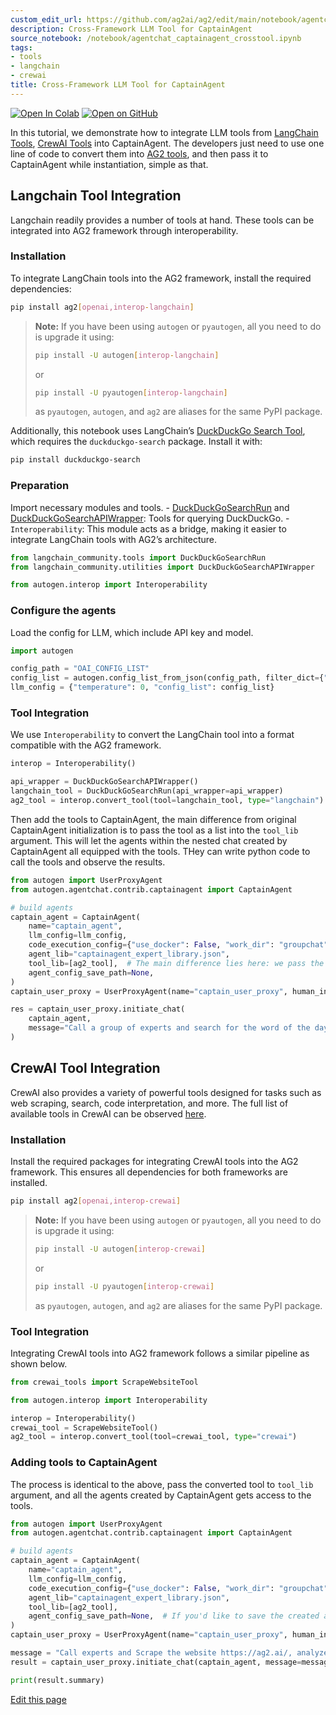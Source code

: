 ```yaml
---
custom_edit_url: https://github.com/ag2ai/ag2/edit/main/notebook/agentchat_captainagent_crosstool.ipynb
description: Cross-Framework LLM Tool for CaptainAgent
source_notebook: /notebook/agentchat_captainagent_crosstool.ipynb
tags:
- tools
- langchain
- crewai
title: Cross-Framework LLM Tool for CaptainAgent
---
```


<a href="https://colab.research.google.com/github/ag2ai/ag2/blob/main/notebook/agentchat_captainagent_crosstool.ipynb" class="colab-badge" target="_blank"><img noZoom src="https://colab.research.google.com/assets/colab-badge.svg" alt="Open In Colab" /></a>
<a href="https://github.com/ag2ai/ag2/blob/main/notebook/agentchat_captainagent_crosstool.ipynb" class="github-badge" target="_blank"><img noZoom src="https://img.shields.io/badge/Open%20on%20GitHub-grey?logo=github" alt="Open on GitHub" /></a>




In this tutorial, we demonstrate how to integrate LLM tools from
[LangChain Tools](https://python.langchain.com/v0.1/docs/modules/tools),
[CrewAI Tools](https://github.com/crewAIInc/crewAI-tools/tree/main) into
CaptainAgent. The developers just need to use one line of code to
convert them into [AG2
tools](https://docs.ag2.ai/docs/use-cases/notebooks/notebooks/tools_interoperability),
and then pass it to CaptainAgent while instantiation, simple as that.

## Langchain Tool Integration

Langchain readily provides a number of tools at hand. These tools can be
integrated into AG2 framework through interoperability.

### Installation

To integrate LangChain tools into the AG2 framework, install the
required dependencies:

```bash
pip install ag2[openai,interop-langchain]
```

> **Note:** If you have been using `autogen` or `pyautogen`, all you
> need to do is upgrade it using:
>
> ```bash
> pip install -U autogen[interop-langchain]
> ```
>
> or
>
> ```bash
> pip install -U pyautogen[interop-langchain]
> ```
>
> as `pyautogen`, `autogen`, and `ag2` are aliases for the same PyPI
> package.

Additionally, this notebook uses LangChain’s [DuckDuckGo Search
Tool](https://python.langchain.com/docs/integrations/tools/ddg/), which
requires the `duckduckgo-search` package. Install it with:

```bash
pip install duckduckgo-search
```

### Preparation

Import necessary modules and tools. -
[DuckDuckGoSearchRun](https://python.langchain.com/api_reference/community/tools/langchain_community.tools.ddg_search.tool.DuckDuckGoSearchRun.html)
and
[DuckDuckGoSearchAPIWrapper](https://python.langchain.com/api_reference/community/utilities/langchain_community.utilities.duckduckgo_search.DuckDuckGoSearchAPIWrapper.html#langchain_community.utilities.duckduckgo_search.DuckDuckGoSearchAPIWrapper):
Tools for querying DuckDuckGo. - `Interoperability`: This module acts as
a bridge, making it easier to integrate LangChain tools with AG2’s
architecture.

```python
from langchain_community.tools import DuckDuckGoSearchRun
from langchain_community.utilities import DuckDuckGoSearchAPIWrapper

from autogen.interop import Interoperability
```

### Configure the agents

Load the config for LLM, which include API key and model.

```python
import autogen

config_path = "OAI_CONFIG_LIST"
config_list = autogen.config_list_from_json(config_path, filter_dict={"model": ["gpt-4o"]})
llm_config = {"temperature": 0, "config_list": config_list}
```

### Tool Integration

We use `Interoperability` to convert the LangChain tool into a format
compatible with the AG2 framework.

```python
interop = Interoperability()

api_wrapper = DuckDuckGoSearchAPIWrapper()
langchain_tool = DuckDuckGoSearchRun(api_wrapper=api_wrapper)
ag2_tool = interop.convert_tool(tool=langchain_tool, type="langchain")
```

Then add the tools to CaptainAgent, the main difference from original
CaptainAgent initialization is to pass the tool as a list into the
`tool_lib` argument. This will let the agents within the nested chat
created by CaptainAgent all equipped with the tools. THey can write
python code to call the tools and observe the results.

```python
from autogen import UserProxyAgent
from autogen.agentchat.contrib.captainagent import CaptainAgent

# build agents
captain_agent = CaptainAgent(
    name="captain_agent",
    llm_config=llm_config,
    code_execution_config={"use_docker": False, "work_dir": "groupchat"},
    agent_lib="captainagent_expert_library.json",
    tool_lib=[ag2_tool],  # The main difference lies here: we pass the converted tool to the agent
    agent_config_save_path=None,
)
captain_user_proxy = UserProxyAgent(name="captain_user_proxy", human_input_mode="NEVER")
```


```python
res = captain_user_proxy.initiate_chat(
    captain_agent,
    message="Call a group of experts and search for the word of the day Merriham Webster December 26, 2024",
)
```

## CrewAI Tool Integration

CrewAI also provides a variety of powerful tools designed for tasks such
as web scraping, search, code interpretation, and more. The full list of
available tools in CrewAI can be observed
[here](https://github.com/crewAIInc/crewAI-tools/tree/main).

### Installation

Install the required packages for integrating CrewAI tools into the AG2
framework. This ensures all dependencies for both frameworks are
installed.

```bash
pip install ag2[openai,interop-crewai]
```

> **Note:** If you have been using `autogen` or `pyautogen`, all you
> need to do is upgrade it using:
>
> ```bash
> pip install -U autogen[interop-crewai]
> ```
>
> or
>
> ```bash
> pip install -U pyautogen[interop-crewai]
> ```
>
> as `pyautogen`, `autogen`, and `ag2` are aliases for the same PyPI
> package.

### Tool Integration

Integrating CrewAI tools into AG2 framework follows a similar pipeline
as shown below.

```python
from crewai_tools import ScrapeWebsiteTool

from autogen.interop import Interoperability

interop = Interoperability()
crewai_tool = ScrapeWebsiteTool()
ag2_tool = interop.convert_tool(tool=crewai_tool, type="crewai")
```

### Adding tools to CaptainAgent

The process is identical to the above, pass the converted tool to
`tool_lib` argument, and all the agents created by CaptainAgent gets
access to the tools.

```python
from autogen import UserProxyAgent
from autogen.agentchat.contrib.captainagent import CaptainAgent

# build agents
captain_agent = CaptainAgent(
    name="captain_agent",
    llm_config=llm_config,
    code_execution_config={"use_docker": False, "work_dir": "groupchat"},
    agent_lib="captainagent_expert_library.json",
    tool_lib=[ag2_tool],
    agent_config_save_path=None,  # If you'd like to save the created agents in nested chat for further use, specify the save directory here
)
captain_user_proxy = UserProxyAgent(name="captain_user_proxy", human_input_mode="NEVER")
```


```python
message = "Call experts and Scrape the website https://ag2.ai/, analyze the content and summarize it"
result = captain_user_proxy.initiate_chat(captain_agent, message=message)
```


```python
print(result.summary)
```

<div className="edit-url-container">
    <a className="edit-url" href="https://github.com/ag2ai/ag2/edit/main/notebook/agentchat_captainagent_crosstool.ipynb" target='_blank'><Icon icon="pen" iconType="solid" size="13px"/> Edit this page</a>
</div>

